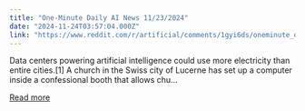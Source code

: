 ```yaml
---
title: "One-Minute Daily AI News 11/23/2024"
date: "2024-11-24T03:57:04.000Z"
link: "https://www.reddit.com/r/artificial/comments/1gyi6ds/oneminute_daily_ai_news_11232024/"
---
```


Data centers powering artificial intelligence could use more electricity than entire cities.[1]
 A church in the Swiss city of Lucerne has set up a computer inside a confessional booth that allows chu...

[Read more](https://www.reddit.com/r/artificial/comments/1gyi6ds/oneminute_daily_ai_news_11232024/)
